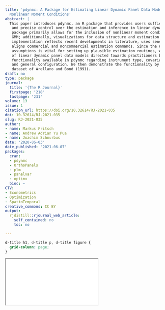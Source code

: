 ```yaml
---
title: 'pdynmc: A Package for Estimating Linear Dynamic Panel Data Models Based on
  Nonlinear Moment Conditions'
abstract: |
  This paper introduces pdynmc, an R package that provides users sufficient flexibility
   and precise control over the estimation and inference in linear dynamic panel data models. The
   package primarily allows for the inclusion of nonlinear moment conditions and the use of iterated
   GMM; additionally, visualizations for data structure and estimation results are provided. The current
   implementation reflects recent developments in literature, uses sensible argument defaults, and
   aligns commercial and noncommercial estimation commands. Since the understanding of the model
   assumptions is vital for setting up plausible estimation routines, we provide a broad introduction
   of linear dynamic panel data models directed towards practitioners before concisely describing the
   functionality available in pdynmc regarding instrument type, covariate type, estimation methodology,
   and general configuration. We then demonstrate the functionality by revisiting the popular firm-level
   dataset of Arellano and Bond (1991).
draft: no
type: package
journal:
  title: '{The R Journal}'
  firstpage: '218'
  lastpage: '231'
volume: 13
issue: 1
citation_url: https://doi.org/10.32614/RJ-2021-035
doi: 10.32614/RJ-2021-035
slug: RJ-2021-035
author:
- name: Markus Fritsch
- name: Andrew Adrian Yu Pua
- name: Joachim Schnurbus
date: '2020-06-03'
date_published: '2021-06-07'
packages:
  cran:
  - pdynmc
  - OrthoPanels
  - plm
  - panelvar
  - optimx
  bioc: ~
CTV:
- Econometrics
- Optimization
- SpatioTemporal
creative_commons: CC BY
output:
  rjdistill::rjournal_web_article:
    self_contained: no
    toc: no

---
```


```css
d-title h1, d-title p, d-title figure {
  grid-column: page;
}
```

<div class="l-page">
  <object data="RJ-2021-035.pdf" type="application/pdf" style="height:955px;width:100%">
    <iframe src="RJ-2021-035.pdf"></iframe>
  </object>
</div>
